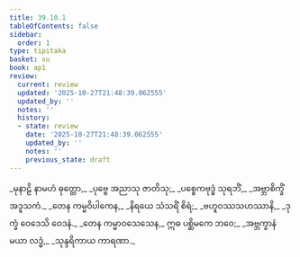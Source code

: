 ```yaml
---
title: 39.10.1
tableOfContents: false
sidebar:
  order: 1
type: tipitaka
basket: su
book: ap1
review:
  current: review
  updated: '2025-10-27T21:48:39.062555'
  updated_by: ''
  notes: ''
  history:
  - state: review
    date: '2025-10-27T21:48:39.062555'
    updated_by: ''
    notes: ''
    previous_state: draft
---
```



<ReviewStatus review={frontmatter.review} showDetails={true} />

<HypothesisAnnotation frontmatter={frontmatter} />

<DynamicBreadcrumb />

<Division number="67" book="ap1" e="ch" v="20" p="347">

<Paragraph number="4261" type="verses" book="ap1">
_မုနာဠိ နာမဟံ ဓုတ္တော,_  
_ပုဗ္ဗေ အညာသု ဇာတိသု;_  
_ပစ္စေကဗုဒ္ဓံ သုရဘိံ,_  
_အဗ္ဘာစိက္ခိံ အဒူသကံ._  

</Paragraph>

</Division>
<Division number="68" book="ap1" e="ch" v="20" p="347">

<Paragraph number="4262" type="verses" book="ap1">
_တေန ကမ္မဝိပါကေန,_  
_နိရယေ သံသရိံ စိရံ;_  
_ဗဟူဝဿသဟဿာနိ,_  
_ဒုက္ခံ ဝေဒေသိ ဝေဒနံ._  

</Paragraph>

</Division>
<Division number="69" book="ap1" e="ch" v="20" p="347">

<Paragraph number="4263" type="verses" book="ap1">
_တေန ကမ္မာဝသေသေန,_  
ဣဓ ပစ္ဆိမကေ ဘဝေ;_  
_အဗ္ဘက္ခာနံ မယာ လဒ္ဓံ,_  
_သုန္ဒရိကာယ ကာရဏာ._
</Paragraph>
</Division>